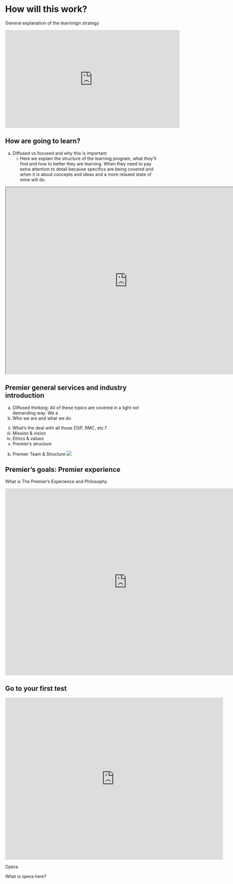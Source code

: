 # How will this work?
General explanation of the learninign strategy

<iframe width="560" height="315" src="https://www.youtube.com/embed/L_jWHffIx5E?rel=0" frameborder="0" allow="autoplay; encrypted-media" allowfullscreen></iframe>

##	How are going to learn?
a.	Diffused vs focused and why this is important
    i.	Here we explain the structure of the learning program, what they’ll find and how to better they are learning.     When they need to pay extra attention to detail because specifics are being covered and when it is about concepts     and ideas and a more relaxed state of mine will do.
    
<iframe src="https://www.google.com/maps/d/u/0/embed?mid=1tlsmmZ67cllYartyovP_KBrTG8cjc3In" width="780" height="600"></iframe>
    
## Premier general services and industry introduction
a.	Diffused thinking: All of these topics are covered in a light not demanding way. We a
  i.	Who we are and what we do
  ii.	What’s the deal with all those DSP, RMC, etc.?
  iii.	Mission & vision
  iv.	Ethics & values
  v.	Premier’s structure
b.	Premier Team & Structure
  ![](images/opsdevs.png)
  
## Premier’s goals: Premier experience
  What is The Premier’s Experience and Philosophy 
  
<iframe src="https://docs.google.com/presentation/d/e/2PACX-1vTeN1HncpGB8acbSsT97THxjpuagWmAeBfY_a8UTc686GKAoPa8XV4ZhwuVRwtOZ1B7mTWRFCHZgEzY/embed?start=false&loop=false&delayms=3000" frameborder="0" width="780" height="600" allowfullscreen="true" mozallowfullscreen="true" webkitallowfullscreen="true"></iframe>

## Go to your first test
<iframe src="https://docs.google.com/forms/d/e/1FAIpQLScz77JMfwnqb9a6x5XDSL0pY2BNUqLMCHznhkR3nrZLYeU63A/viewform?embedded=true" width="700" height="520" frameborder="0" marginheight="0" marginwidth="0">Loading...</iframe>
Opera

What is opera here?
